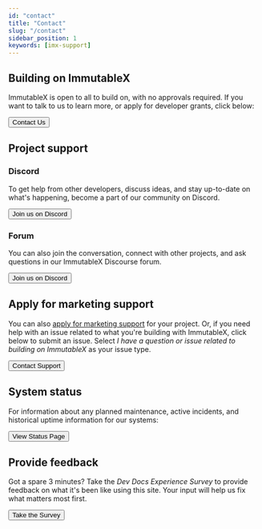 ```yaml
---
id: "contact"
title: "Contact"
slug: "/contact"
sidebar_position: 1
keywords: [imx-support]
---
```



## Building on ImmutableX

ImmutableX is open to all to build on, with no approvals required. If you want to talk to us to learn more, or apply for developer grants, click below:

<a href="https://www.immutable.com/contact"><Button>Contact Us</Button></a>

## Project support

### Discord
To get help from other developers, discuss ideas, and stay up-to-date on what's happening, become a part of our community on Discord.

<a href="https://discord.gg/TkVumkJ9D6"><Button>Join us on Discord</Button></a><br />

### Forum

You can also join the conversation, connect with other projects, and ask questions in our ImmutableX Discourse forum. 

<a href="https://forum.immutable.com"><Button>Join us on Discord</Button></a>

## Apply for marketing support

You can also [apply for marketing support](./marketing-support.mdx) for your project. Or, if you need help with an issue related to what you're building with ImmutableX, click below to submit an issue. Select *I have a question or issue related to building on ImmutableX* as your issue type.  

<a href="https://support.immutable.com"><Button>Contact Support</Button></a>


## System status

For information about any planned maintenance, active incidents, and historical uptime information for our systems:

<a href="https://status.immutable.com/"><Button>View Status Page</Button></a>


## Provide feedback

Got a spare 3 minutes? Take the *Dev Docs Experience Survey* to provide feedback on what it's been like using this site. Your input will help us fix what matters most first.

<a href="https://forms.gle/zYbUhjNWsVvt6G4v7/"><Button>Take the Survey</Button></a>